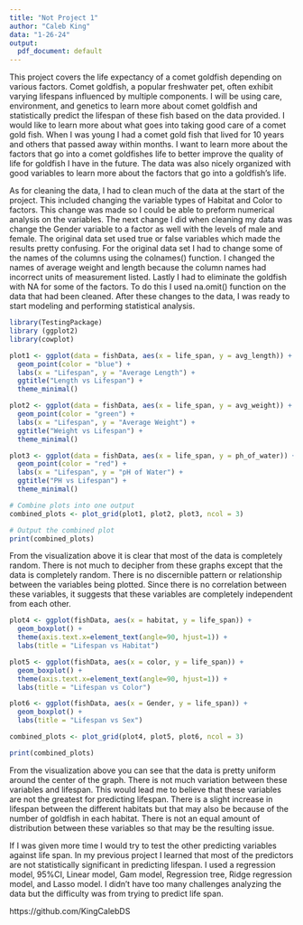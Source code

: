 ```yaml
---
title: "Not Project 1"
author: "Caleb King"
data: "1-26-24"
output:
  pdf_document: default
---
```


This project covers the life expectancy of a comet goldfish depending on various factors. Comet goldfish, a popular freshwater pet, often exhibit varying lifespans influenced by multiple components. I will be using care, environment, and genetics to learn more about comet goldfish and statistically predict the lifespan of these fish based on the data provided. I would like to learn more about what goes into taking good care of a comet gold fish. When I was young I had a comet gold fish that lived for 10 years and others that passed away within months. I want to learn more about the factors that go into a comet goldfishes life to better improve the quality of life for goldfish I have in the future. The data was also nicely organized with good variables to learn more about the factors that go into a goldfish’s life.


As for cleaning the data, I had to clean much of the data at the start of the project. This included changing the variable types of Habitat and Color to factors. This change was made so I could be able to preform numerical analysis on the variables. The next change I did when cleaning my data was change the Gender variable to a factor as well with the levels of male and female. The original data set used true or false variables which made the results pretty confusing. For the original data set I had to change some of the names of the columns using the colnames() function. I changed the names of average weight and length because the column names had incorrect units of measurement listed. Lastly I had to eliminate the goldfish with NA for some of the factors. To do this I used na.omit() function on the data that had been cleaned. After these changes to the data, I was ready to start modeling and performing statistical analysis.

\newpage

```r
library(TestingPackage)
library (ggplot2)
library(cowplot)

plot1 <- ggplot(data = fishData, aes(x = life_span, y = avg_length)) +
  geom_point(color = "blue") +
  labs(x = "Lifespan", y = "Average Length") +
  ggtitle("Length vs Lifespan") +
  theme_minimal()

plot2 <- ggplot(data = fishData, aes(x = life_span, y = avg_weight)) +
  geom_point(color = "green") +
  labs(x = "Lifespan", y = "Average Weight") +
  ggtitle("Weight vs Lifespan") +
  theme_minimal()

plot3 <- ggplot(data = fishData, aes(x = life_span, y = ph_of_water)) +
  geom_point(color = "red") +
  labs(x = "Lifespan", y = "pH of Water") +
  ggtitle("PH vs Lifespan") +
  theme_minimal()

# Combine plots into one output
combined_plots <- plot_grid(plot1, plot2, plot3, ncol = 3)

# Output the combined plot
print(combined_plots)
```

From the visualization above it is clear that most of the data is completely random. There is not much to decipher from these graphs except that the data is completely random. There is no discernible pattern or relationship between the variables being plotted. Since there is no correlation between these variables, it suggests that these variables are completely independent from each other. 


\newpage


```r
plot4 <- ggplot(fishData, aes(x = habitat, y = life_span)) +
  geom_boxplot() +
  theme(axis.text.x=element_text(angle=90, hjust=1)) +
  labs(title = "Lifespan vs Habitat")

plot5 <- ggplot(fishData, aes(x = color, y = life_span)) +
  geom_boxplot() +
  theme(axis.text.x=element_text(angle=90, hjust=1)) +
  labs(title = "Lifespan vs Color")

plot6 <- ggplot(fishData, aes(x = Gender, y = life_span)) +
  geom_boxplot() +
  labs(title = "Lifespan vs Sex")

combined_plots <- plot_grid(plot4, plot5, plot6, ncol = 3)

print(combined_plots)
```

From the visualization above you can see that the data is pretty uniform around the center of the graph. There is not much variation between these variables and lifespan. This would lead me to believe that these variables are not the greatest for predicting lifespan. There is a slight increase in lifespan between the different habitats but that may also be because of the number of goldfish in each habitat. There is not an equal amount of distribution between these variables so that may be the resulting issue.


\newpage


If I was given more time I would try to test the other predicting variables against life span. In my previous project I learned that most of the predictors are not statistically significant in predicting lifespan. I used a regression model, 95%CI, Linear model, Gam model, Regression tree, Ridge regression model, and Lasso model. I didn't have too many challenges analyzing the data but the difficulty was from trying to predict life span. 


https://github.com/KingCalebDS

